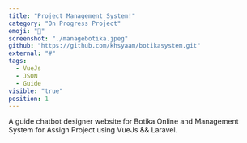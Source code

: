 ```yaml
---
title: "Project Management System!"
category: "On Progress Project"
emoji: "📓"
screenshot: "./managebotika.jpeg"
github: "https://github.com/khsyaam/botikasystem.git"
external: "#"
tags:
  - VueJs
  - JSON
  - Guide
visible: "true"
position: 1
---
```


A guide chatbot designer website for Botika Online and Management System for Assign Project using VueJs && Laravel.
